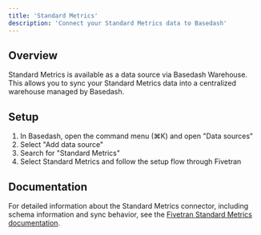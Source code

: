 ```yaml
---
title: 'Standard Metrics'
description: 'Connect your Standard Metrics data to Basedash'
---
```


## Overview

Standard Metrics is available as a data source via Basedash Warehouse. This allows you to sync your Standard Metrics data into a centralized warehouse managed by Basedash.

## Setup

1. In Basedash, open the command menu (⌘K) and open "Data sources"
2. Select "Add data source"
3. Search for "Standard Metrics"
4. Select Standard Metrics and follow the setup flow through Fivetran

## Documentation

For detailed information about the Standard Metrics connector, including schema information and sync behavior, see the [Fivetran Standard Metrics documentation](https://fivetran.com/docs/connectors/applications/standard-metrics).
